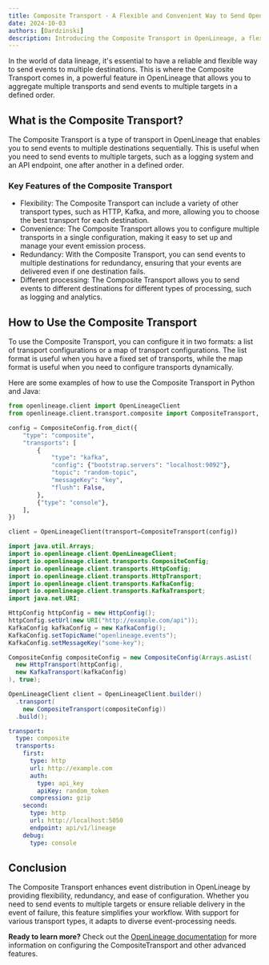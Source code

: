 ```yaml
---
title: Composite Transport - A Flexible and Convenient Way to Send OpenLineage Events
date: 2024-10-03
authors: [Dardzinski]
description: Introducing the Composite Transport in OpenLineage, a flexible and convenient way to send events to multiple destinations, providing redundancy and flexibility in event distribution.
---
```



In the world of data lineage, it's essential to have a reliable and flexible way to send events to multiple destinations. This is where the Composite Transport comes in, a powerful feature in OpenLineage that allows you to aggregate multiple transports and send events to multiple targets in a defined order.

<!--truncate-->

## What is the Composite Transport?

The Composite Transport is a type of transport in OpenLineage that enables you to send events to multiple destinations sequentially. This is useful when you need to send events to multiple targets, such as a logging system and an API endpoint, one after another in a defined order.

### Key Features of the Composite Transport

* Flexibility: The Composite Transport can include a variety of other transport types, such as HTTP, Kafka, and more, allowing you to choose the best transport for each destination.
* Convenience: The Composite Transport allows you to configure multiple transports in a single configuration, making it easy to set up and manage your event emission process.
* Redundancy: With the Composite Transport, you can send events to multiple destinations for redundancy, ensuring that your events are delivered even if one destination fails.
* Different processing: The Composite Transport allows you to send events to different destinations for different types of processing, such as logging and analytics.

## How to Use the Composite Transport

To use the Composite Transport, you can configure it in two formats: a list of transport configurations or a map of transport configurations. The list format is useful when you have a fixed set of transports, while the map format is useful when you need to configure transports dynamically.

Here are some examples of how to use the Composite Transport in Python and Java:

<Tabs groupId="examples">
<TabItem value="python" label="Python Example">

```python
from openlineage.client import OpenLineageClient
from openlineage.client.transport.composite import CompositeTransport, CompositeConfig

config = CompositeConfig.from_dict({
    "type": "composite",
    "transports": [
        {
            "type": "kafka",
            "config": {"bootstrap.servers": "localhost:9092"},
            "topic": "random-topic",
            "messageKey": "key",
            "flush": False,
        },
        {"type": "console"},
    ],
})

client = OpenLineageClient(transport=CompositeTransport(config))
```
</TabItem>

<TabItem value="java" label="Java Example">

```java
import java.util.Arrays;
import io.openlineage.client.OpenLineageClient;
import io.openlineage.client.transports.CompositeConfig;
import io.openlineage.client.transports.HttpConfig;
import io.openlineage.client.transports.HttpTransport;
import io.openlineage.client.transports.KafkaConfig;
import io.openlineage.client.transports.KafkaTransport;
import java.net.URI;

HttpConfig httpConfig = new HttpConfig();
httpConfig.setUrl(new URI("http://example.com/api"));
KafkaConfig kafkaConfig = new KafkaConfig();
KafkaConfig.setTopicName("openlineage.events");
KafkaConfig.setMessageKey("some-key");

CompositeConfig compositeConfig = new CompositeConfig(Arrays.asList(
  new HttpTransport(httpConfig),
  new KafkaTransport(kafkaConfig)
), true);

OpenLineageClient client = OpenLineageClient.builder()
  .transport(
    new CompositeTransport(compositeConfig))
  .build();
```
</TabItem>

<TabItem value="yaml-map" label="Yaml Config">

```yaml
transport:
  type: composite
  transports:
    first:
      type: http
      url: http://example.com
      auth:
        type: api_key
        apiKey: random_token
      compression: gzip
    second:
      type: http
      url: http://localhost:5050
      endpoint: api/v1/lineage
    debug:
      type: console
```
</TabItem>

</Tabs>

## Conclusion

The Composite Transport enhances event distribution in OpenLineage by providing flexibility, redundancy, and ease of configuration.
Whether you need to send events to multiple targets or ensure reliable delivery in the event of failure, this feature simplifies your workflow.
With support for various transport types, it adapts to diverse event-processing needs.

**Ready to learn more?** Check out the [OpenLineage documentation](https://openlineage.io/docs) for more information on configuring the CompositeTransport and other advanced features.
